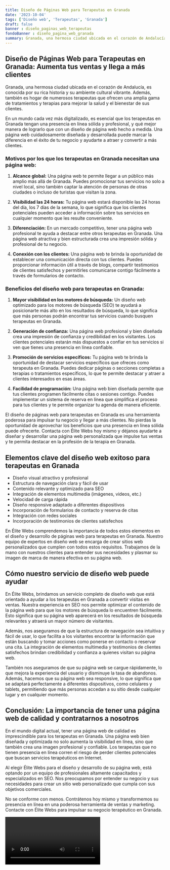 ```yaml
---
title: Diseño de Páginas Web para Terapeutas en Granada
date: '2023-10-04'
tags: ['Diseño web', 'Terapeutas', 'Granada']
draft: false
banner : diseño_paginas_web_terapeutas
fondoBanner : diseño_pagina_web_granada
summary: Granada, una hermosa ciudad ubicada en el corazón de Andalucía, es conocida por su rica historia y su ambiente cultural vibrante. Además, también es hogar de numerosos terapeutas que ofrecen una amplia gama de tratamientos y terapias para mejorar la salud y el bienestar de sus clientes.
---
```


## Diseño de Páginas Web para Terapeutas en Granada: Aumenta tus ventas y llega a más clientes

Granada, una hermosa ciudad ubicada en el corazón de Andalucía, es conocida por su rica historia y su ambiente cultural vibrante. Además, también es hogar de numerosos terapeutas que ofrecen una amplia gama de tratamientos y terapias para mejorar la salud y el bienestar de sus clientes.

En un mundo cada vez más digitalizado, es esencial que los terapeutas en Granada tengan una presencia en línea sólida y profesional, y qué mejor manera de lograrlo que con un diseño de página web hecho a medida. Una página web cuidadosamente diseñada y desarrollada puede marcar la diferencia en el éxito de tu negocio y ayudarte a atraer y convertir a más clientes.

### Motivos por los que los terapeutas en Granada necesitan una página web:

1. **Alcance global:** Una página web te permite llegar a un público más amplio más allá de Granada. Puedes promocionar tus servicios no solo a nivel local, sino también captar la atención de personas de otras ciudades o incluso de turistas que visitan la zona.

2. **Visibilidad las 24 horas:** Tu página web estará disponible las 24 horas del día, los 7 días de la semana, lo que significa que los clientes potenciales pueden acceder a información sobre tus servicios en cualquier momento que les resulte conveniente.

3. **Diferenciación:** En un mercado competitivo, tener una página web profesional te ayuda a destacar entre otros terapeutas en Granada. Una página web atractiva y bien estructurada crea una impresión sólida y profesional de tu negocio.

4. **Conexión con los clientes:** Una página web te brinda la oportunidad de establecer una comunicación directa con tus clientes. Puedes proporcionar información útil a través de blogs, compartir testimonios de clientes satisfechos y permitirles comunicarse contigo fácilmente a través de formularios de contacto.

### Beneficios del diseño web para terapeutas en Granada:

1. **Mayor visibilidad en los motores de búsqueda:** Un diseño web optimizado para los motores de búsqueda (SEO) te ayudará a posicionarte más alto en los resultados de búsqueda, lo que significa que más personas podrán encontrar tus servicios cuando busquen terapeutas en Granada.

2. **Generación de confianza:** Una página web profesional y bien diseñada crea una impresión de confianza y credibilidad en los visitantes. Los clientes potenciales estarán más dispuestos a confiar en tus servicios si ven que tienes una presencia en línea confiable.

3. **Promoción de servicios específicos:** Tu página web te brinda la oportunidad de destacar servicios específicos que ofreces como terapeuta en Granada. Puedes dedicar páginas o secciones completas a terapias o tratamientos específicos, lo que te permite destacar y atraer a clientes interesados en esas áreas.

4. **Facilidad de programación:** Una página web bien diseñada permite que tus clientes programen fácilmente citas o sesiones contigo. Puedes implementar un sistema de reserva en línea que simplifica el proceso para tus clientes y te permite organizar tu agenda de manera eficiente.

El diseño de páginas web para terapeutas en Granada es una herramienta poderosa para impulsar tu negocio y llegar a más clientes. No pierdas la oportunidad de aprovechar los beneficios que una presencia en línea sólida puede ofrecerte. Contacta con Élite Webs hoy mismo y déjanos ayudarte a diseñar y desarrollar una página web personalizada que impulse tus ventas y te permita destacar en la profesión de la terapia en Granada.

<GifSeo />

<Cta />

## Elementos clave del diseño web exitoso para terapeutas en Granada

- Diseño visual atractivo y profesional
- Estructura de navegación clara y fácil de usar
- Contenido relevante y optimizado para SEO
- Integración de elementos multimedia (imágenes, videos, etc.)
- Velocidad de carga rápida
- Diseño responsive adaptado a diferentes dispositivos
- Incorporación de formularios de contacto y reserva de citas
- Integración con redes sociales
- Incorporación de testimonios de clientes satisfechos

En Élite Webs comprendemos la importancia de todos estos elementos en el diseño y desarrollo de páginas web para terapeutas en Granada. Nuestro equipo de expertos en diseño web se encarga de crear sitios web personalizados que cumplen con todos estos requisitos. Trabajamos de la mano con nuestros clientes para entender sus necesidades y plasmar su imagen de marca de manera efectiva en su página web.

## Cómo nuestro servicio de diseño web puede ayudar

En Élite Webs, brindamos un servicio completo de diseño web que está orientado a ayudar a los terapeutas en Granada a convertir visitas en ventas. Nuestra experiencia en SEO nos permite optimizar el contenido de la página web para que los motores de búsqueda lo encuentren fácilmente. Esto significa que su página web aparecerá en los resultados de búsqueda relevantes y atraerá un mayor número de visitantes.

Además, nos aseguramos de que la estructura de navegación sea intuitiva y fácil de usar, lo que facilita a los visitantes encontrar la información que están buscando y tomar acciones como ponerse en contacto o reservar una cita. La integración de elementos multimedia y testimonios de clientes satisfechos brindan credibilidad y confianza a quienes visitan su página web.

También nos aseguramos de que su página web se cargue rápidamente, lo que mejora la experiencia del usuario y disminuye la tasa de abandonos. Además, hacemos que su página web sea responsive, lo que significa que se adaptará perfectamente a diferentes dispositivos, como celulares y tablets, permitiendo que más personas accedan a su sitio desde cualquier lugar y en cualquier momento.

## Conclusión: La importancia de tener una página web de calidad y contratarnos a nosotros

En el mundo digital actual, tener una página web de calidad es imprescindible para los terapeutas en Granada. Una página web bien diseñada y optimizada no solo aumenta la visibilidad en línea, sino que también crea una imagen profesional y confiable. Los terapeutas que no tienen presencia en línea corren el riesgo de perder clientes potenciales que buscan servicios terapéuticos en Internet.

Al elegir Élite Webs para el diseño y desarrollo de su página web, está optando por un equipo de profesionales altamente capacitados y especializados en SEO. Nos preocupamos por entender su negocio y sus necesidades para crear un sitio web personalizado que cumpla con sus objetivos comerciales.

No se conforme con menos. Contrátenos hoy mismo y transformemos su presencia en línea en una poderosa herramienta de ventas y marketing. Contacte con Élite Webs para impulsar su negocio terapéutico en Granada.

<Video />

<CtaBot job='Terapeutas' city='Granada'/>

<Gmaps query='Granada+españa+maps' />